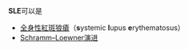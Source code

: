 '''SLE'''可以是
* [[全身性紅斑狼瘡|全身性紅斑狼瘡]]（'''s'''ystemic '''l'''upus '''e'''rythematosus）
* [[Schramm–Loewner演进|Schramm–Loewner演进]]
{{Disambig|SLE|Cat=三字拉丁字母縮寫消歧義}}